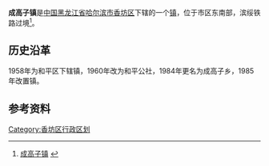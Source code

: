 {{中国乡级行政区
| 行政区全称 = 成高子镇
| 景观照片文件名 =
| 景观照片描述 =
| 汉语拼音 =
| 上级行政区 = [[黑龙江省|黑龙江省]][[哈尔滨市|哈尔滨市]][[香坊区|香坊区]]
| 行政区类别 = [[镇|镇]]
| LowerDivisions =13个村委会
| 行政区划代码 = 110116002
| 地理坐标 =
| 总面积 = 54.7平方公里
| 户籍人口 = 3.3万
| 户籍人口年份 =
| 常住人口 = 
| 常住人口年份 =
| 人口密度 =
| 行政区划 = 
| 官方网站 =
| 政府驻地 = 
| 邮政编码 =150000
| 毗邻行政区 =
| 位置图文件名 =
| 位置图描述 =
}}

'''成高子镇'''是[[中国|中国]][[黑龙江省|黑龙江省]][[哈尔滨市|哈尔滨市]][[香坊区|香坊区]]下辖的一个[[镇|镇]]，位于市区东南部，滨绥铁路过境<ref>[http://www.chinaquhua.cn/heilongjiang/ 成高子镇] {{webarchive|url=https://web.archive.org/web/20110822123644/http://www.chinaquhua.cn/heilongjiang/ |date=2011-08-22 }}</ref>。

==历史沿革==
1958年为和平区下辖镇，1960年改为和平公社，1984年更名为成高子乡，1985年改置镇。

==参考资料==
{{reflist}}

{{哈尔滨市香坊区行政区划}}

[[Category:香坊区行政区划|Category:香坊区行政区划]]